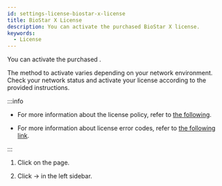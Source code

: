 ```yaml
---
id: settings-license-biostar-x-license
title: BioStar X License
description: You can activate the purchased BioStar X license.
keywords:
  - License
---
```


You can activate the purchased <Cmd sid='setting.menu.license.biostarXLicense' />.

The method to activate <Cmd sid='setting.menu.license.biostarXLicense' /> varies depending on your network environment. Check your network status and activate your license according to the provided instructions.

:::info

* For more information about the license policy, refer to [the following](licensing).

* For more information about license error codes, refer to [the following link](https://reprisesoftware.com/docs/isv/appendix/appendix-b-rlm-status-values.html).

:::

1. Click <Cmd sid='shell.header.setting' /> on the <Cmd sid='shell.header.launcher' /> page.

2. Click <Cmd sid='setting.menu.license.root' /> → <Cmd sid='setting.menu.license.biostarXLicense' /> in the left sidebar.


<DocumentA />
